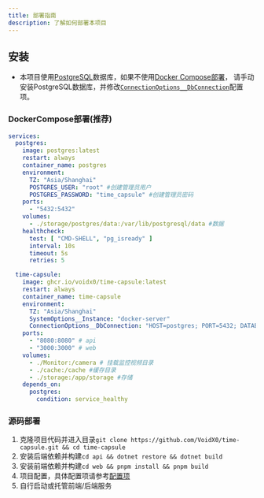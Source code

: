 ```yaml
---
title: 部署指南
description: 了解如何部署本项目
---
```


## 安装
- 本项目使用[PostgreSQL](https://www.postgresql.org/)数据库，如果不使用[Docker Compose部署](#dockercompose部署推荐)，
请手动安装PostgreSQL数据库，并修改[`ConnectionOptions__DbConnection`](./config#connectionoptions配置)配置项。

### DockerCompose部署(推荐)

```yml
services:
  postgres:
    image: postgres:latest
    restart: always
    container_name: postgres
    environment:
      TZ: "Asia/Shanghai"
      POSTGRES_USER: "root" #创建管理员用户
      POSTGRES_PASSWORD: "time_capsule" #创建管理员密码
    ports:
      - "5432:5432"
    volumes:
      - ./storage/postgres/data:/var/lib/postgresql/data #数据
    healthcheck:
      test: [ "CMD-SHELL", "pg_isready" ]
      interval: 10s
      timeout: 5s
      retries: 5

  time-capsule:
    image: ghcr.io/voidx0/time-capsule:latest
    restart: always
    container_name: time-capsule
    environment:
      TZ: "Asia/Shanghai"
      SystemOptions__Instance: "docker-server"
      ConnectionOptions__DbConnection: "HOST=postgres; PORT=5432; DATABASE=time_capsule; USER ID=root; PASSWORD=time_capsule;"
    ports:
      - "8080:8080" # api
      - "3000:3000" # web
    volumes:
      - ./Monitor:/camera # 挂载监控视频目录
      - ./cache:/cache #缓存目录
      - ./storage:/app/storage #存储
    depends_on:
      postgres:
        condition: service_healthy
```

### 源码部署

1. 克隆项目代码并进入目录`git clone https://github.com/VoidX0/time-capsule.git && cd time-capsule`
2. 安装后端依赖并构建`cd api && dotnet restore && dotnet build`
3. 安装前端依赖并构建`cd web && pnpm install && pnpm build`
4. 项目配置，具体配置项请参考[配置项](./config)
5. 自行启动或托管前端/后端服务
